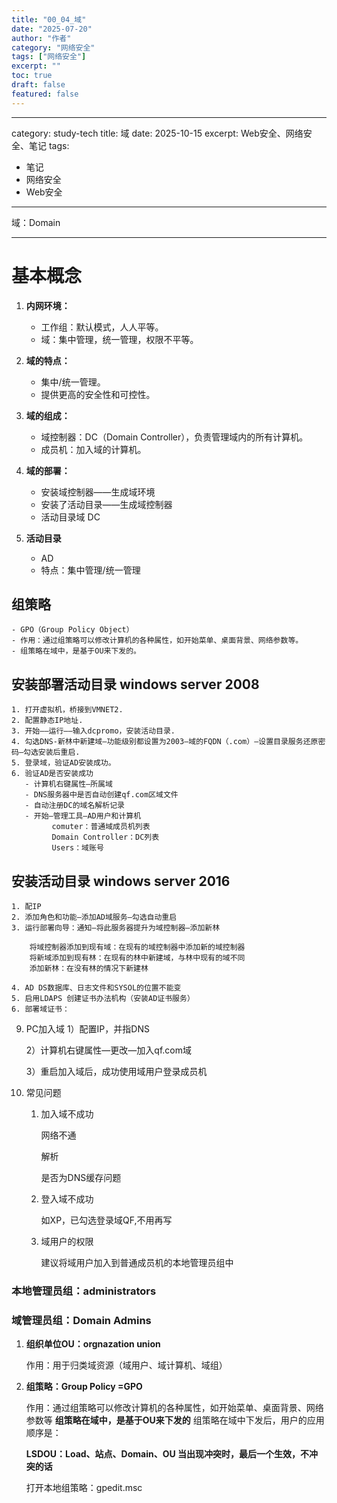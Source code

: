```yaml
---
title: "00_04_域"
date: "2025-07-20"
author: "作者"
category: "网络安全"
tags: ["网络安全"]
excerpt: ""
toc: true
draft: false
featured: false
---
```



---
category: study-tech
title: 域
date: 2025-10-15
excerpt: Web安全、网络安全、笔记
tags:
  - 笔记
  - 网络安全
  - Web安全
---

域：Domain

---

# 基本概念

1. **内网环境：**
    - 工作组：默认模式，人人平等。  
    - 域：集中管理，统一管理，权限不平等。  

2. **域的特点：**
    - 集中/统一管理。
    - 提供更高的安全性和可控性。
    
3. **域的组成：**
    - 域控制器：DC（Domain Controller），负责管理域内的所有计算机。  
    - 成员机：加入域的计算机。  

4. **域的部署：**
    - 安装域控制器——生成域环境
    - 安装了活动目录——生成域控制器 
    - 活动目录域 DC         

5. **活动目录**
    - AD
    - 特点：集中管理/统一管理

## 组策略
    - GPO（Group Policy Object）
    - 作用：通过组策略可以修改计算机的各种属性，如开始菜单、桌面背景、网络参数等。
    - 组策略在域中，是基于OU来下发的。

## 安装部署活动目录  windows server 2008
    1. 打开虚拟机，桥接到VMNET2.
    2. 配置静态IP地址.
    3. 开始——运行——输入dcpromo，安装活动目录.
    4. 勾选DNS-新林中新建域—功能级别都设置为2003—域的FQDN（.com）—设置目录服务还原密码—勾选安装后重启.
    5. 登录域，验证AD安装成功。  
    6. 验证AD是否安装成功
       - 计算机右键属性—所属域
       - DNS服务器中是否自动创建qf.com区域文件
       - 自动注册DC的域名解析记录
       - 开始—管理工具—AD用户和计算机
             comuter：普通域成员机列表
             Domain Controller：DC列表
             Users：域账号
    
## 安装活动目录 windows server 2016
    1. 配IP
    2. 添加角色和功能—添加AD域服务—勾选自动重启
    3. 运行部署向导：通知—将此服务器提升为域控制器—添加新林
       
        将域控制器添加到现有域：在现有的域控制器中添加新的域控制器
        将新域添加到现有林：在现有的林中新建域，与林中现有的域不同
        添加新林：在没有林的情况下新建林
        
    4. AD DS数据库、日志文件和SYSOL的位置不能变
    5. 启用LDAPS 创建证书办法机构（安装AD证书服务）
    6. 部署域证书：
9. PC加入域
   1）配置IP，并指DNS
   
    2）计算机右键属性—更改—加入qf.com域
   
    3）重启加入域后，成功使用域用户登录成员机
   
10. 常见问题
    1. 加入域不成功
       
        网络不通
        
        解析
        
        是否为DNS缓存问题
        
    2. 登入域不成功
       
        如XP，已勾选登录域QF,不用再写
        
    3. 域用户的权限
       
        建议将域用户加入到普通成员机的本地管理员组中
        

### 本地管理员组：administrators

### 域管理员组：Domain Admins

1. **组织单位OU：orgnazation union**
   
    作用：用于归类域资源（域用户、域计算机、域组）
    
2. **组策略：Group Policy =GPO**
   
    作用：通过组策略可以修改计算机的各种属性，如开始菜单、桌面背景、网络参数等
    **组策略在域中，是基于OU来下发的**
    组策略在域中下发后，用户的应用顺序是：
    
    **LSDOU：Load、站点、Domain、OU  当出现冲突时，最后一个生效，不冲突的话**
    
    打开本地组策略：gpedit.msc